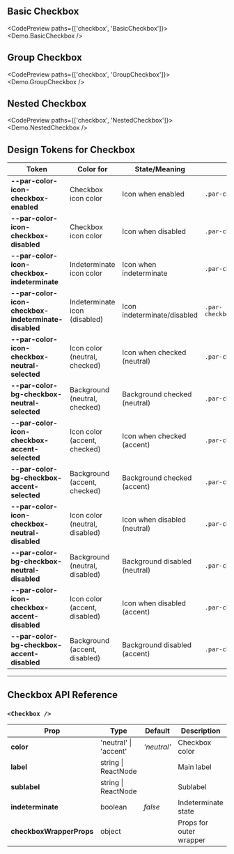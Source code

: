 
<TableOfContents />

## Basic Checkbox

<CodePreview paths={['checkbox', 'BasicCheckbox']}>
  <Demo.BasicCheckbox />
</CodePreview>

## Group Checkbox

<CodePreview paths={['checkbox', 'GroupCheckbox']}>
  <Demo.GroupCheckbox />
</CodePreview>

## Nested Checkbox

<CodePreview paths={['checkbox', 'NestedCheckbox']}>
  <Demo.NestedCheckbox />
</CodePreview>

## Design Tokens for Checkbox

| **Token**                                            | **Color for**                  | **State/Meaning**             | **CSS Selector(s)**                    |
| ---------------------------------------------------- | ------------------------------ | ----------------------------- | -------------------------------------- |
| **--par-color-icon-checkbox-enabled**                | Checkbox icon color            | Icon when enabled             | `.par-checkbox:not(:disabled)`         |
| **--par-color-icon-checkbox-disabled**               | Checkbox icon color            | Icon when disabled            | `.par-checkbox:disabled`               |
| **--par-color-icon-checkbox-indeterminate**          | Indeterminate icon color       | Icon when indeterminate       | `.par-checkbox.indeterminate`          |
| **--par-color-icon-checkbox-indeterminate-disabled** | Indeterminate icon (disabled)  | Icon indeterminate/disabled   | `.par-checkbox.indeterminate:disabled` |
| **--par-color-icon-checkbox-neutral-selected**       | Icon color (neutral, checked)  | Icon when checked (neutral)   | `.par-checkbox.neutral:checked`        |
| **--par-color-bg-checkbox-neutral-selected**         | Background (neutral, checked)  | Background checked (neutral)  | `.par-checkbox.neutral:checked`        |
| **--par-color-icon-checkbox-accent-selected**        | Icon color (accent, checked)   | Icon when checked (accent)    | `.par-checkbox.accent:checked`         |
| **--par-color-bg-checkbox-accent-selected**          | Background (accent, checked)   | Background checked (accent)   | `.par-checkbox.accent:checked`         |
| **--par-color-icon-checkbox-neutral-disabled**       | Icon color (neutral, disabled) | Icon when disabled (neutral)  | `.par-checkbox.neutral:disabled`       |
| **--par-color-bg-checkbox-neutral-disabled**         | Background (neutral, disabled) | Background disabled (neutral) | `.par-checkbox.neutral:disabled`       |
| **--par-color-icon-checkbox-accent-disabled**        | Icon color (accent, disabled)  | Icon when disabled (accent)   | `.par-checkbox.accent:disabled`        |
| **--par-color-bg-checkbox-accent-disabled**          | Background (accent, disabled)  | Background disabled (accent)  | `.par-checkbox.accent:disabled`        |

---

## Checkbox API Reference

### `<Checkbox />`

| **Prop**                 | **Type**              | **Default** | **Description**         |
| ------------------------ | --------------------- | ----------- | ----------------------- |
| **color**                | 'neutral' \| 'accent' | _'neutral'_ | Checkbox color          |
| **label**                | string \| ReactNode   |             | Main label              |
| **sublabel**             | string \| ReactNode   |             | Sublabel                |
| **indeterminate**        | boolean               | _false_     | Indeterminate state     |
| **checkboxWrapperProps** | object                |             | Props for outer wrapper |
